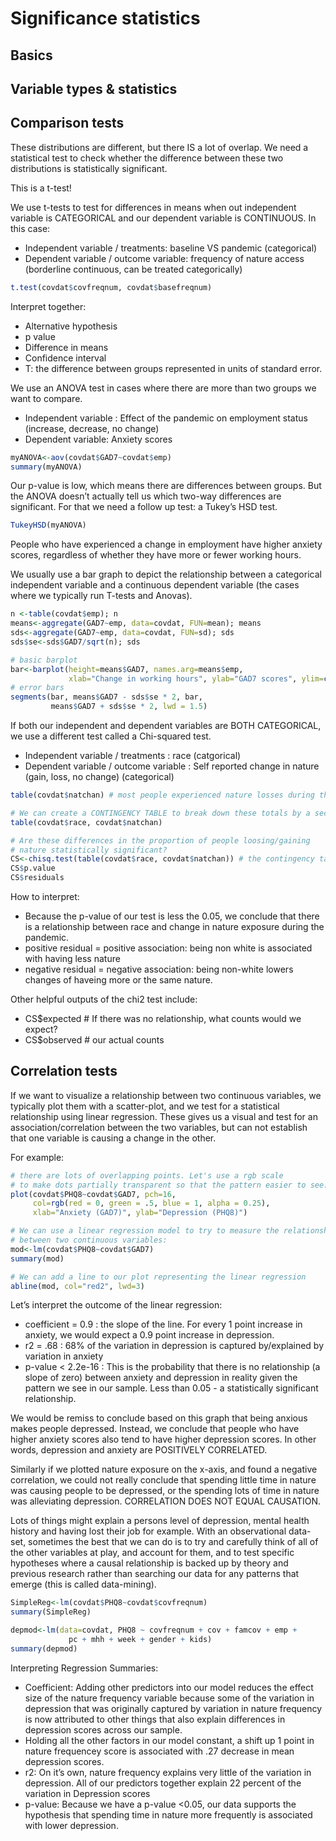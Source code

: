 # Significance statistics

## Basics 


## Variable types & statistics

## Comparison tests

These distributions are different, but there IS a lot of overlap. We need a statistical test to check whether the difference between these two distributions is statistically significant.

This is a t-test!

We use t-tests to test for differences in means when out independent variable is CATEGORICAL and our dependent variable is CONTINUOUS. In this case:

* Independent variable / treatments: baseline VS pandemic (categorical)
* Dependent variable / outcome variable: frequency of nature access (borderline continuous, can be treated categorically)

```r
t.test(covdat$covfreqnum, covdat$basefreqnum)
```

Interpret together:

* Alternative hypothesis
* p value 
* Difference in means
* Confidence interval
* T: the difference between groups represented in units of standard error. 

We use an ANOVA test in cases where there are more than two groups we want to compare.

* Independent variable : Effect of the pandemic on employment status (increase, decrease, no change)
* Dependent variable: Anxiety scores

```r
myANOVA<-aov(covdat$GAD7~covdat$emp)
summary(myANOVA)
```

Our p-value is low, which means there are differences between groups. But the ANOVA doesn't actually tell us which two-way differences are significant. For that we need a follow up test: a Tukey's HSD test.

```r
TukeyHSD(myANOVA)
```

People who have experienced a change in employment have higher anxiety scores, regardless of whether they have more or fewer working hours. 

We usually use a bar graph to depict the relationship between a categorical independent variable and a continuous dependent variable (the cases where we typically run T-tests and Anovas). 

```r
n <-table(covdat$emp); n
means<-aggregate(GAD7~emp, data=covdat, FUN=mean); means
sds<-aggregate(GAD7~emp, data=covdat, FUN=sd); sds
sds$se<-sds$GAD7/sqrt(n); sds

# basic barplot 
bar<-barplot(height=means$GAD7, names.arg=means$emp,
             xlab="Change in working hours", ylab="GAD7 scores", ylim=c(0,10))
# error bars
segments(bar, means$GAD7 - sds$se * 2, bar,
         means$GAD7 + sds$se * 2, lwd = 1.5)

```

If both our independent and dependent variables are BOTH CATEGORICAL, we use a different test called a Chi-squared test.

* Independent variable / treatments : race (catgorical)
* Dependent variable / outcome variable : Self reported change in nature (gain, loss, no change) (categorical)

```r
table(covdat$natchan) # most people experienced nature losses during the pandemic

# We can create a CONTINGENCY TABLE to break down these totals by a second variable (race):
table(covdat$race, covdat$natchan)

# Are these differences in the proportion of people loosing/gaining 
# nature statistically significant?
CS<-chisq.test(table(covdat$race, covdat$natchan)) # the contingency table is your input to the chisq.test() function
CS$p.value 
CS$residuals 
```

How to interpret: 

* Because the p-value of our test is less the 0.05, we conclude that there is a relationship between race and change in nature exposure during the pandemic.
* positive residual = positive association: being non white is associated with having less nature
* negative residual = negative association: being non-white lowers changes of haveing more or the same nature.

Other helpful outputs of the chi2 test include: 

* CS$expected # If there was no relationship, what counts would we expect?
* CS$observed # our actual counts


## Correlation tests


If we want to visualize a relationship between two continuous variables, we typically plot them with a scatter-plot, and we test for a statistical relationship using linear regression. These gives us a visual and test for an association/correlation between the two variables, but can not establish that one variable is causing a change in the other. 

For example: 



```r
# there are lots of overlapping points. Let's use a rgb scale 
# to make dots partially transparent so that the pattern easier to see:
plot(covdat$PHQ8~covdat$GAD7, pch=16, 
     col=rgb(red = 0, green = .5, blue = 1, alpha = 0.25), 
     xlab="Anxiety (GAD7)", ylab="Depression (PHQ8)")

# We can use a linear regression model to try to measure the relationship 
# between two continuous variables:
mod<-lm(covdat$PHQ8~covdat$GAD7)
summary(mod)

# We can add a line to our plot representing the linear regression
abline(mod, col="red2", lwd=3)
```

Let's interpret the outcome of the linear regression:

* coefficient = 0.9 : the slope of the line. For every 1 point increase in anxiety, we would expect a 0.9 point increase in depression.
* r2 = .68 : 68% of the variation in depression is captured by/explained by variation in anxiety 
* p-value < 2.2e-16 : This is the probability that there is no relationship (a slope of zero) between anxiety and depression in reality given the pattern we see in our sample. Less than 0.05 - a statistically significant relationship. 

We would be remiss to conclude based on this graph that being anxious makes people depressed. Instead, we conclude that people who have higher anxiety scores also tend to have higher depression scores. In other words, depression and anxiety are POSITIVELY CORRELATED. 



Similarly if we plotted nature exposure on the x-axis, and found a negative correlation, we could not really conclude that spending little time in nature was causing people to be depressed, or the spending lots of time in nature was alleviating depression. CORRELATION DOES NOT EQUAL CAUSATION. 

Lots of things might explain a persons level of depression, mental health history and having lost their job for example. With an observational data-set, sometimes the best that we can do is to try and carefully think of all of the other variables at play, and account for them, and to test specific hypotheses where a causal relationship is backed up by theory and previous research rather than searching our data for any patterns that emerge (this is called data-mining).  

```r
SimpleReg<-lm(covdat$PHQ8~covdat$covfreqnum)
summary(SimpleReg)

depmod<-lm(data=covdat, PHQ8 ~ covfreqnum + cov + famcov + emp + 
             pc + mhh + week + gender + kids)
summary(depmod)
```

Interpreting Regression Summaries: 

* Coefficient: Adding other predictors into our model reduces the effect size of the nature frequency variable because some of the variation in depression that was originally captured by variation in nature frequency is now attributed to other things that also explain differences in depression scores across our sample.
* Holding all the other factors in our model constant, a shift up 1 point in nature frequencey score is associated with .27 decrease in mean depression scores.
* r2: On it's own, nature frequency explains very little of the variation in depression. All of our predictors together explain 22 percent of the variation in Depression scores
* p-value: Because we have a p-value <0.05, our data supports the hypothesis that spending time in nature more frequently is associated with lower depression. 










